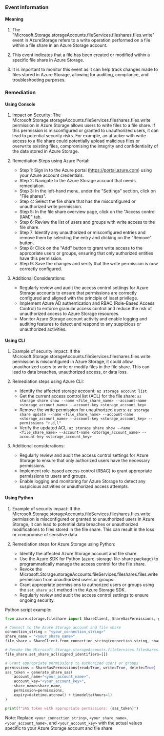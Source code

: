 
### Event Information

#### Meaning

1. The "Microsoft.Storage.storageAccounts.fileServices.fileshares.files.write" event in AzureStorage refers to a write operation performed on a file within a file share in an Azure Storage account.

2. This event indicates that a file has been created or modified within a specific file share in Azure Storage.

3. It is important to monitor this event as it can help track changes made to files stored in Azure Storage, allowing for auditing, compliance, and troubleshooting purposes.

### Remediation

#### Using Console

1. Impact on Security: The Microsoft.Storage.storageAccounts.fileServices.fileshares.files.write permission in Azure Storage allows users to write files to a file share. If this permission is misconfigured or granted to unauthorized users, it can lead to potential security risks. For example, an attacker with write access to a file share could potentially upload malicious files or overwrite existing files, compromising the integrity and confidentiality of the data stored in Azure Storage.

2. Remediation Steps using Azure Portal:
   - Step 1: Sign in to the Azure portal (https://portal.azure.com) using your Azure account credentials.
   - Step 2: Navigate to the Azure Storage account that needs remediation.
   - Step 3: In the left-hand menu, under the "Settings" section, click on "File shares".
   - Step 4: Select the file share that has the misconfigured or unauthorized write permission.
   - Step 5: In the file share overview page, click on the "Access control (IAM)" tab.
   - Step 6: Review the list of users and groups with write access to the file share.
   - Step 7: Identify any unauthorized or misconfigured entries and remove them by selecting the entry and clicking on the "Remove" button.
   - Step 8: Click on the "Add" button to grant write access to the appropriate users or groups, ensuring that only authorized entities have this permission.
   - Step 9: Save the changes and verify that the write permission is now correctly configured.

3. Additional Considerations:
   - Regularly review and audit the access control settings for Azure Storage accounts to ensure that permissions are correctly configured and aligned with the principle of least privilege.
   - Implement Azure AD authentication and RBAC (Role-Based Access Control) to enforce granular access control and reduce the risk of unauthorized access to Azure Storage resources.
   - Monitor Azure Storage account activity and enable logging and auditing features to detect and respond to any suspicious or unauthorized activities.

#### Using CLI

1. Example of security impact: If the Microsoft.Storage.storageAccounts.fileServices.fileshares.files.write permission is misconfigured in Azure Storage, it could allow unauthorized users to write or modify files in the file share. This can lead to data breaches, unauthorized access, or data loss.

2. Remediation steps using Azure CLI:
   - Identify the affected storage account: `az storage account list`
   - Get the current access control list (ACL) for the file share: `az storage share show --name <file_share_name> --account-name <storage_account_name> --account-key <storage_account_key>`
   - Remove the write permission for unauthorized users: `az storage share update --name <file_share_name> --account-name <storage_account_name> --account-key <storage_account_key> --permissions "r,d,l"`
   - Verify the updated ACL: `az storage share show --name <file_share_name> --account-name <storage_account_name> --account-key <storage_account_key>`

3. Additional considerations:
   - Regularly review and audit the access control settings for Azure Storage to ensure that only authorized users have the necessary permissions.
   - Implement role-based access control (RBAC) to grant appropriate permissions to users and groups.
   - Enable logging and monitoring for Azure Storage to detect any suspicious activities or unauthorized access attempts.

#### Using Python

1. Example of security impact: If the Microsoft.Storage.storageAccounts.fileServices.fileshares.files.write permission is misconfigured or granted to unauthorized users in Azure Storage, it can lead to potential data breaches or unauthorized modifications to files stored in the file share. This can result in the loss or compromise of sensitive data.

2. Remediation steps for Azure Storage using Python:
   - Identify the affected Azure Storage account and file share.
   - Use the Azure SDK for Python (azure-storage-file-share package) to programmatically manage the access control for the file share.
   - Revoke the Microsoft.Storage.storageAccounts.fileServices.fileshares.files.write permission from unauthorized users or groups.
   - Grant appropriate permissions to authorized users or groups using the `set_share_acl` method in the Azure Storage SDK.
   - Regularly review and audit the access control settings to ensure ongoing security.

Python script example:
```python
from azure.storage.fileshare import ShareClient, ShareSasPermissions, generate_share_sas

# Connect to the Azure Storage account and file share
connection_string = "<your_connection_string>"
share_name = "<your_share_name>"
file_share = ShareClient.from_connection_string(connection_string, share_name)

# Revoke the Microsoft.Storage.storageAccounts.fileServices.fileshares.files.write permission
file_share.set_share_acl(signed_identifiers=[])

# Grant appropriate permissions to authorized users or groups
permissions = ShareSasPermissions(read=True, write=True, delete=True)
sas_token = generate_share_sas(
    account_name="<your_account_name>",
    account_key="<your_account_key>",
    share_name=share_name,
    permission=permissions,
    expiry=datetime.utcnow() + timedelta(hours=1)
)

print(f"SAS token with appropriate permissions: {sas_token}")
```

Note: Replace `<your_connection_string>`, `<your_share_name>`, `<your_account_name>`, and `<your_account_key>` with the actual values specific to your Azure Storage account and file share.

